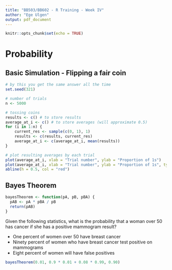 ```yaml
---
title: "BB503/BB602 - R Training - Week IV"
author: "Ege Ulgen"
output: pdf_document
---
```


```r
knitr::opts_chunk$set(echo = TRUE)
```

# Probability

## Basic Simulation - Flipping a fair coin

```r
# by this you get the same answer all the time
set.seed(321)

# number of trials
n <- 5000

# tossing coins
results <- c() # to store results
average_at_i <- c() # to store averages (will approximate 0.5)
for (i in 1:n) {
    current_res <- sample(c(0, 1), 1)
    results <- c(results, current_res)
    average_at_i <- c(average_at_i, mean(results))
}

# plot resulting averages by each trial
plot(average_at_i, xlab = "Trial number", ylab = "Proportion of 1s")
plot(average_at_i, xlab = "Trial number", ylab = "Proportion of 1s", type = "l")
abline(h = 0.5, col = "red")
```

## Bayes Theorem

```r
bayesTheorem <- function(pA, pB, pBA) {
  pAB <- pA * pBA / pB
  return(pAB)
}
```

Given the following statistics, what is the probability that a woman over 50 has cancer if she has a positive mammogram result?

-   One percent of women over 50 have breast cancer
-   Ninety percent of women who have breast cancer test positive on mammograms
-   Eight percent of women will have false positives

```r
bayesTheorem(0.01, 0.9 * 0.01 + 0.08 * 0.99, 0.90)
```
